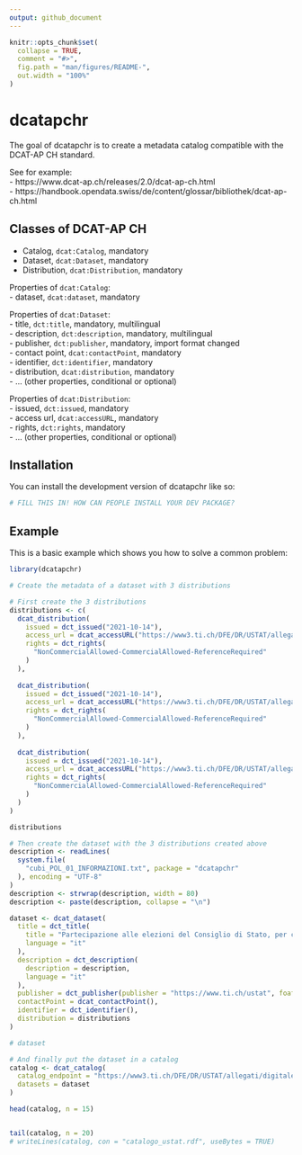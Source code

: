 ```yaml
---
output: github_document
---
```


<!-- README.md is generated from README.Rmd. Please edit that file -->

```r
knitr::opts_chunk$set(
  collapse = TRUE,
  comment = "#>",
  fig.path = "man/figures/README-",
  out.width = "100%"
)
```

# dcatapchr

<!-- badges: start -->
<!-- badges: end -->

The goal of dcatapchr is to create a metadata catalog compatible with the 
DCAT-AP CH standard.

See for example:  
- https://www.dcat-ap.ch/releases/2.0/dcat-ap-ch.html  
- https://handbook.opendata.swiss/de/content/glossar/bibliothek/dcat-ap-ch.html  


## Classes of DCAT-AP CH

- Catalog, `dcat:Catalog`, mandatory  
- Dataset, `dcat:Dataset`, mandatory  
- Distribution, `dcat:Distribution`, mandatory  

Properties of `dcat:Catalog`:  
- dataset, `dcat:dataset`, mandatory  


Properties of `dcat:Dataset`:  
- title, `dct:title`, mandatory, multilingual  
- description, `dct:description`, mandatory, multilingual  
- publisher, `dct:publisher`, mandatory, import format changed  
- contact point, `dcat:contactPoint`, mandatory  
- identifier, `dct:identifier`, mandatory  
- distribution, `dcat:distribution`, mandatory  
- ... (other properties, conditional or optional)  



Properties of `dcat:Distribution`:  
- issued, `dct:issued`, mandatory  
- access url, `dcat:accessURL`, mandatory  
- rights, `dct:rights`, mandatory  
- ... (other properties, conditional or optional)  




## Installation

You can install the development version of dcatapchr like so:

``` r
# FILL THIS IN! HOW CAN PEOPLE INSTALL YOUR DEV PACKAGE?
```

## Example

This is a basic example which shows you how to solve a common problem:

```r
library(dcatapchr)

# Create the metadata of a dataset with 3 distributions

# First create the 3 distributions
distributions <- c(
  dcat_distribution(
    issued = dct_issued("2021-10-14"), 
    access_url = dcat_accessURL("https://www3.ti.ch/DFE/DR/USTAT/allegati/cubo/cubi_POL_01_xlsx.zip"), 
    rights = dct_rights(
      "NonCommercialAllowed-CommercialAllowed-ReferenceRequired"
    )
  ),
  
  dcat_distribution(
    issued = dct_issued("2021-10-14"), 
    access_url = dcat_accessURL("https://www3.ti.ch/DFE/DR/USTAT/allegati/cubo/cubi_POL_01_px.zip"), 
    rights = dct_rights(
      "NonCommercialAllowed-CommercialAllowed-ReferenceRequired"
    )
  ),
  
  dcat_distribution(
    issued = dct_issued("2021-10-14"), 
    access_url = dcat_accessURL("https://www3.ti.ch/DFE/DR/USTAT/allegati/cubo/cubi_POL_01_csv.zip"), 
    rights = dct_rights(
      "NonCommercialAllowed-CommercialAllowed-ReferenceRequired"
    )
  )
)

distributions

# Then create the dataset with the 3 distributions created above
description <- readLines(
  system.file(
    "cubi_POL_01_INFORMAZIONI.txt", package = "dcatapchr"
  ), encoding = "UTF-8"
)
description <- strwrap(description, width = 80)
description <- paste(description, collapse = "\n")

dataset <- dcat_dataset(
  title = dct_title(
    title = "Partecipazione alle elezioni del Consiglio di Stato, per comune, in Ticino, dal 1921 al 2011", 
    language = "it"
  ), 
  description = dct_description(
    description = description, 
    language = "it"
  ), 
  publisher = dct_publisher(publisher = "https://www.ti.ch/ustat", foaf_name = "Ustat"), 
  contactPoint = dcat_contactPoint(), 
  identifier = dct_identifier(),
  distribution = distributions
)

# dataset

# And finally put the dataset in a catalog
catalog <- dcat_catalog(
  catalog_endpoint = "https://www3.ti.ch/DFE/DR/USTAT/allegati/digitale/catalogo_ustat.rdf", 
  datasets = dataset
)

head(catalog, n = 15)


tail(catalog, n = 20)
# writeLines(catalog, con = "catalogo_ustat.rdf", useBytes = TRUE)
```

